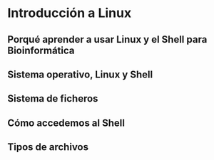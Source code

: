 # Introducción a Linux

## Porqué aprender a usar Linux y el Shell para Bioinformática

## Sistema operativo, Linux y Shell

## Sistema de ficheros

## Cómo accedemos al Shell

## Tipos de archivos
